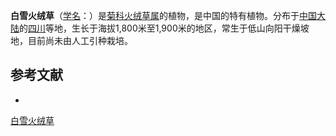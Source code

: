 {{Speciesbox
| name = 白雪火绒草
| status = 
| status_system = 
| image =
| genus = Leontopodium
| species = niveum
| authority = Hand.-Mazz.
}}

'''白雪火绒草'''（[[学名|学名]]：{{lang|la|''Leontopodium niveum''}}）是[[菊科|菊科]][[火绒草属|火绒草属]]的植物，是中国的特有植物。分布于[[中国大陆|中国大陆]]的[[四川|四川]]等地，生长于海拔1,800米至1,900米的地区，常生于低山向阳干燥坡地，目前尚未由人工引种栽培。

== 参考文献 ==
<div class="references-small">
* {{cite web| url =http://www.bioinfo.cn/db05/KmzwSpecies.php?action=view&id=4992| title =白雪火绒草| work =《中国高等植物数据库全库》| publisher =中国科学院微生物研究所| author =昆明植物研究所| accessdate =2009-02-25| deadurl =yes| archiveurl =https://web.archive.org/web/20160305003652/http://www.bioinfo.cn/db05/KmzwSpecies.php?action=view&id=4992| archivedate =2016-03-05}}
</div>
{{Taxonbar|from=Q15231573}}

[[Category:火绒草属|白雪火绒草]]


{{植物小作品}}